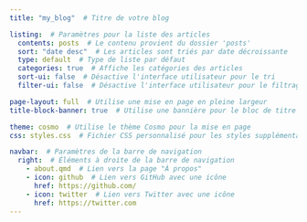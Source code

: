 ```yaml
---
title: "my_blog"  # Titre de votre blog

listing:  # Paramètres pour la liste des articles
  contents: posts  # Le contenu provient du dossier 'posts'
  sort: "date desc"  # Les articles sont triés par date décroissante
  type: default  # Type de liste par défaut
  categories: true  # Affiche les catégories des articles
  sort-ui: false  # Désactive l'interface utilisateur pour le tri
  filter-ui: false  # Désactive l'interface utilisateur pour le filtrage

page-layout: full  # Utilise une mise en page en pleine largeur
title-block-banner: true  # Utilise une bannière pour le bloc de titre

theme: cosmo  # Utilise le thème Cosmo pour la mise en page
css: styles.css  # Fichier CSS personnalisé pour les styles supplémentaires

navbar:  # Paramètres de la barre de navigation
  right:  # Éléments à droite de la barre de navigation
    - about.qmd  # Lien vers la page "À propos"
    - icon: github  # Lien vers GitHub avec une icône
      href: https://github.com/
    - icon: twitter  # Lien vers Twitter avec une icône
      href: https://twitter.com
---
```

